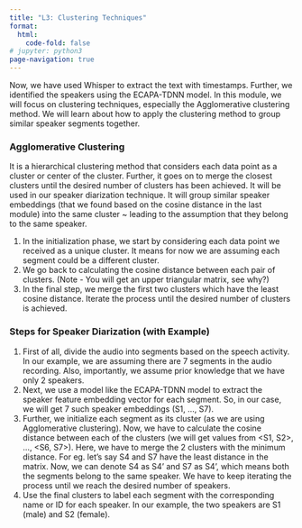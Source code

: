 ```yaml
---
title: "L3: Clustering Techniques"
format:
  html:
    code-fold: false
# jupyter: python3
page-navigation: true
---
```


Now, we have used Whisper to extract the text with timestamps. Further, we identified the speakers using the ECAPA-TDNN model. In this module, we will focus on clustering techniques, especially the Agglomerative clustering method. We will learn about how to apply the clustering method to group similar speaker segments together. 

### Agglomerative Clustering 

It is a hierarchical clustering method that considers each data point as a cluster or center of the cluster. Further, it goes on to merge the closest clusters until the desired number of clusters has been achieved. It will be used in our speaker diarization technique. It will group similar speaker embeddings (that we found based on the cosine distance in the last module) into the same cluster ~ leading to the assumption that they belong to the same speaker. 

1. In the initialization phase, we start by considering each data point we received as a unique cluster. It means for now we are assuming each segment could be a different cluster. 
2. We go back to calculating the cosine distance between each pair of clusters. (Note - You will get an upper triangular matrix, see why?)
3. In the final step, we merge the first two clusters which have the least cosine distance. Iterate the process until the desired number of clusters is achieved. 

### Steps for Speaker Diarization (with Example)

1. First of all, divide the audio into segments based on the speech activity. In our example, we are assuming there are 7 segments in the audio recording. Also, importantly, we assume prior knowledge that we have only 2 speakers. 
2. Next, we use a model like the ECAPA-TDNN model to extract the speaker feature embedding vector for each segment. So, in our case, we will get 7 such speaker embeddings (S1, ..., S7).
3. Further, we initialize each segment as its cluster (as we are using Agglomerative clustering). Now, we have to calculate the cosine distance between each of the clusters (we will get values from <S1, S2>, ..., <S6, S7>). Here, we have to merge the 2 clusters with the minimum distance. For eg. let's say S4 and S7 have the least distance in the matrix. Now, we can denote S4 as S4' and S7 as S4', which means both the segments belong to the same speaker. We have to keep iterating the process until we reach the desired number of speakers. 
4. Use the final clusters to label each segment with the corresponding name or ID for each speaker. In our example, the two speakers are S1 (male) and S2 (female).